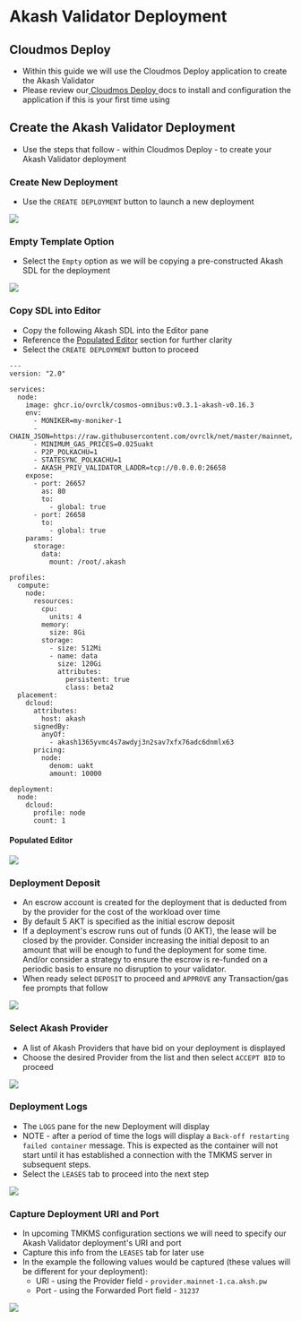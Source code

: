 # Akash Validator Deployment

## Cloudmos Deploy

* Within this guide we will use the Cloudmos Deploy application to create the Akash Validator
* Please review our[ Cloudmos Deploy ](broken-reference)docs to install and configuration the application if this is your first time using

## Create the Akash Validator Deployment

* Use the steps that follow - within Cloudmos Deploy - to create your Akash Validator deployment

### Create New Deployment

* Use the `CREATE DEPLOYMENT` button to launch a new deployment

![](../../../../.gitbook/assets/validatorCreateDeployment.png)

### Empty Template Option

* Select the `Empty` option as we will be copying a pre-constructed Akash SDL for the deployment

![](../../../../.gitbook/assets/validatorBlankTemplate.png)

### Copy SDL into Editor

* Copy the following Akash SDL into the Editor pane
* Reference the [Populated Editor](akash-validator-deployment.md#populated-editor) section for further clarity
* Select the `CREATE DEPLOYMENT` button to proceed

```
---
version: "2.0"

services:
  node:
    image: ghcr.io/ovrclk/cosmos-omnibus:v0.3.1-akash-v0.16.3
    env:
      - MONIKER=my-moniker-1
      - CHAIN_JSON=https://raw.githubusercontent.com/ovrclk/net/master/mainnet/meta.json
      - MINIMUM_GAS_PRICES=0.025uakt
      - P2P_POLKACHU=1
      - STATESYNC_POLKACHU=1
      - AKASH_PRIV_VALIDATOR_LADDR=tcp://0.0.0.0:26658
    expose:
      - port: 26657
        as: 80
        to:
          - global: true
      - port: 26658
        to:
          - global: true
    params:
      storage:
        data:
          mount: /root/.akash

profiles:
  compute:
    node:
      resources:
        cpu:
          units: 4
        memory:
          size: 8Gi
        storage:
          - size: 512Mi
          - name: data
            size: 120Gi
            attributes:
              persistent: true
              class: beta2
  placement:
    dcloud:
      attributes:
        host: akash
      signedBy:
        anyOf:
          - akash1365yvmc4s7awdyj3n2sav7xfx76adc6dnmlx63
      pricing:
        node:
          denom: uakt
          amount: 10000

deployment:
  node:
    dcloud:
      profile: node
      count: 1
```

#### Populated Editor

![](../../../../.gitbook/assets/validatorTemplatePopulated.png)

### Deployment Deposit

* An escrow account is created for the deployment that is deducted from by the provider for the cost of the workload over time
* By default 5 AKT is specified as the initial escrow deposit
* If a deployment's escrow runs out of funds (0 AKT), the lease will be closed by the provider. Consider increasing the initial deposit to an amount that will be enough to fund the deployment for some time. And/or consider a strategy to ensure the escrow is re-funded on a periodic basis to ensure no disruption to your validator.
* When ready select `DEPOSIT` to proceed and `APPROVE` any Transaction/gas fee prompts that follow

![](../../../../.gitbook/assets/validatorDeploymentDeposit.png)

### Select Akash Provider

* A list of Akash Providers that have bid on your deployment is displayed
* Choose the desired Provider from the list and then select `ACCEPT BID` to proceed

![](../../../../.gitbook/assets/validatorSelectProvider.png)

### Deployment Logs

* The `LOGS` pane for the new Deployment will display
* NOTE - after a period of time the logs will display a `Back-off restarting failed container` message. This is expected as the container will not start until it has established a connection with the TMKMS server in subsequent steps.
* Select the `LEASES` tab to proceed into the next step

![](../../../../.gitbook/assets/validatorDeploymentLogs.png)

### Capture Deployment URI and Port

* In upcoming TMKMS configuration sections we will need to specify our Akash Validator deployment's URI and port
* Capture this info from the `LEASES` tab for later use
* In the example the following values would be captured (these values will be different for your deployment):
  * URI - using the Provider field - `provider.mainnet-1.ca.aksh.pw`
  * Port - using the Forwarded Port field - `31237`

![](../../../../.gitbook/assets/validatorDeploymentURICapture.png)
